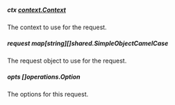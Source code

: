 
##### **ctx** [context.Context](https://pkg.go.dev/context#Context)
The context to use for the request.

##### **request** map[string][]shared.SimpleObjectCamelCase
The request object to use for the request.

##### **opts** []operations.Option
The options for this request.

